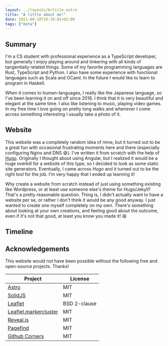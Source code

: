 ```yaml
---
layout: ../layouts/Article.astro
title: "A little about me!"
date: 2021-09-10T19:34:01+02:00
tags: ["meta"]
---
```


## Summary

I'm a CS student with professional experience as a TypeScript developer, but generally I enjoy playing around and tinkering with all kinds of tangentially related things. Some of my favorite programming languages are Rust, TypeScript and Python. I also have some experience with functional languages such as Scala and OCaml. In the future I would like to learn to program in Haskell.

When it comes to human-languages, I really like the Japanese language, so I've been learning it on and off since 2016. I think that it is very beautiful and elegant at the same time. I also like listening to music, playing video games. In my free time I love going on pretty long walks and whenever I come across something interesting I usually take a photo of it.

## Website

This website was a completely random idea of mine, but it turned out to be a great fun with occasional frustrating moments here and there (especially configuring Nginx and DNS :smile:). I've written it from scratch with the help of [Hugo](https://gohugo.io/). Originally I thought about using Angular, but I realized it would be a huge overkill for a website of this type, so I decided to look as some static site generators. Eventually, I came across Hugo and it turned out to be the right tool for the job. I'm very happy that I ended up learning it!

Why create a website from scratch instead of just using something existing like Wordpress, or at least use someone else's theme for Hugo/Jekyll? That's a pretty reasonable question. Thing is, I didn't actually want to have a website per se, or rather I don't think it would be any good anyway. I just wanted to create one myself completely on my own. There's something about looking at your own creations, and feeling good about the outcome, even if it's not that good, at least you know you made it! :smile:

## Timeline

<Timeline />

## Acknowledgements

This website would not have been possible without the following free and open-source projects. Thanks!

| Project                                                                   | License      |
|---------------------------------------------------------------------------|--------------|
| [Astro](https://astro.build/)                                             | MIT          |
| [SolidJS](https://www.solidjs.com/)                                       | MIT          |
| [Leaflet](https://leafletjs.com/)                                         | BSD 2-clause |
| [Leaflet.markercluster](https://github.com/Leaflet/Leaflet.markercluster) | MIT          |
| [Reveal.js](https://revealjs.com/)                                        | MIT          |
| [Pagefind](https://pagefind.app/)                                         | MIT          |
| [Github Corners](https://tholman.com/github-corners/)                     | MIT          |
